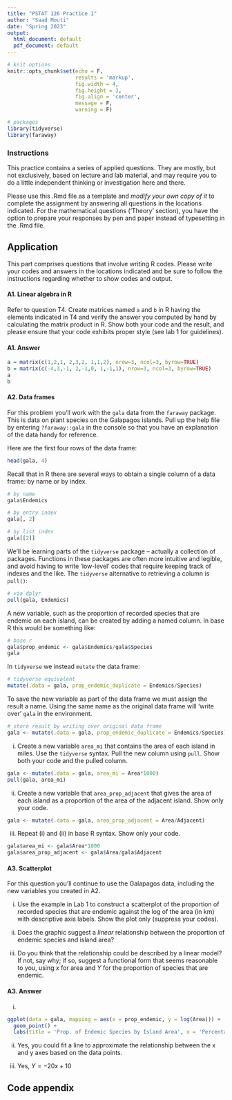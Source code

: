 ```yaml
---
title: "PSTAT 126 Practice 1"
author: "Saad Mouti"
date: "Spring 2023"
output:
  html_document: default
  pdf_document: default
---
```


```r
# knit options
knitr::opts_chunk$set(echo = F,
                      results = 'markup',
                      fig.width = 4,
                      fig.height = 3,
                      fig.align = 'center',
                      message = F,
                      warning = F)

# packages
library(tidyverse)
library(faraway)
```

### Instructions

This practice contains a series of applied questions. They are mostly, but not exclusively, based on lecture and lab material, and may require you to do a little independent thinking or investigation here and there.

Please use this .Rmd file as a template and *modify your own copy of it* to complete the assignment by answering all questions in the locations indicated. For the mathematical questions ('Theory' section), you have the option to prepare your responses by pen and paper instead of typesetting in the .Rmd file.

\newpage

## Application

This part comprises questions that involve writing R codes. Please write your codes and answers in the locations indicated and be sure to follow the instructions regarding whether to show codes and output.

#### A1. Linear algebra in R

Refer to question T4. Create matrices named `a` and `b` in R having the elements indicated in T4 and verify the answer you computed by hand by calculating the matrix product in R. Show both your code and the result, and please ensure that your code exhibits proper style (see lab 1 for guidelines).

#### A1. Answer

```r
a = matrix(c(1,2,1, 2,3,2, 1,1,2), nrow=3, ncol=3, byrow=TRUE)
b = matrix(c(-4,3,-1, 2,-1,0, 1,-1,1), nrow=3, ncol=3, byrow=TRUE)
a
b
```


#### A2. Data frames

For this problem you'll work with the `gala` data from the `faraway` package. This is data on plant species on the Galapagos islands. Pull up the help file by entering `?faraway::gala` in the console so that you have an explanation of the data handy for reference.

Here are the first four rows of the data frame:

```r
head(gala, 4)
```

Recall that in R there are several ways to obtain a single column of a data frame: by name or by index.

```r
# by name
gala$Endemics

# by entry index
gala[, 2]

# by list index
gala[[2]]
```

We'll be learning parts of the `tidyverse` package -- actually a collection of packages. Functions in these packages are often more intuitive and legible, and avoid having to write 'low-level' codes that require keeping track of indexes and the like. The `tidyverse` alternative to retrieving a column is `pull()`:

```r
# via dplyr
pull(gala, Endemics)
```

A new variable, such as the proportion of recorded species that are endemic on each island, can be created by adding a named column. In base R this would be something like:

```r
# base r
gala$prop_endemic <- gala$Endemics/gala$Species
gala
```

In `tidyverse` we instead `mutate` the data frame:

```r
# tidyverse equivalent
mutate(.data = gala, prop_endemic_duplicate = Endemics/Species)
```

To save the new variable as part of the data frame we must assign the result a name. Using the same name as the original data frame will 'write over' `gala` in the environment.

```r
# store result by writing over original data frame
gala <- mutate(.data = gala, prop_endemic_duplicate = Endemics/Species)
```

i.  Create a new variable `area_mi` that contains the area of each island in miles. Use the `tidyverse` syntax. Pull the new column using `pull`. Show both your code and the pulled column.

```r
gala <- mutate(.data = gala, area_mi = Area*1000)
pull(gala, area_mi)

```

ii. Create a new variable that `area_prop_adjacent` that gives the area of each island as a proportion of the area of the adjacent island. Show only your code.

```r
gala <- mutate(.data = gala, area_prop_adjacent = Area/Adjacent)

```

iii. Repeat (i) and (ii) in base R syntax. Show only your code.

```r
gala$area_mi <- gala$Area*1000
gala$area_prop_adjacent <- gala$Area/gala$Adjacent
```

#### A3. Scatterplot

For this question you'll continue to use the Galapagos data, including the new variables you created in A2.

i.  Use the example in Lab 1 to construct a scatterplot of the proportion of recorded species that are endemic against the log of the area (in km) with descriptive axis labels. Show the plot only (suppress your codes).

ii. Does the graphic suggest a *linear* relationship between the proportion of endemic species and island area?

iii. Do you think that the relationship could be described by a linear model? If not, say why; if so, suggest a functional form that seems reasonable to you, using $x$ for area and $Y$ for the proportion of species that are endemic.

#### A3. Answer

i.  
```r
ggplot(data = gala, mapping = aes(x = prop_endemic, y = log(Area))) + 
  geom_point() +
  labs(title = 'Prop. of Endemic Species by Island Area', x = 'Percentage of species that are endemic', y = 'Island Area (km) (log scale)')
```

ii. Yes, you could fit a line to approximate the relationship between the x and y axes based on the data points.

iii. Yes, $Y = -20x+10$

\newpage

## Code appendix

```r
```
